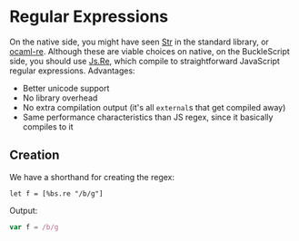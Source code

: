 
# Regular Expressions

On the native side, you might have seen [Str](https://reasonml.github.io/api/Str.html) in the standard library, or [ocaml-re](https://github.com/ocaml/ocaml-re). Although these are viable choices on native, on the BuckleScript side, you should use [Js.Re](https://bucklescript.github.io/bucklescript/api/Js.Re.html), which compile to straightforward JavaScript regular expressions. Advantages:

- Better unicode support
- No library overhead
- No extra compilation output (it's all `external`s that get compiled away)
- Same performance characteristics than JS regex, since it basically compiles to it

## Creation

We have a shorthand for creating the regex:

```reason
let f = [%bs.re "/b/g"]
```

Output:

```js
var f = /b/g
```
